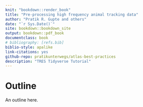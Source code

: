 ```yaml
--- 
knit: "bookdown::render_book"
title: "Pre-processing high frequency animal tracking data"
author: "Pratik R. Gupte and others"
date: "`r Sys.Date()`"
site: bookdown::bookdown_site
output: bookdown::pdf_book
documentclass: book
# bibliography: [refs.bib]
biblio-style: apalike
link-citations: yes
github-repo: pratikunterwegs/atlas-best-practices
description: "TRES Tidyverse Tutorial"
---
```


# Outline {-}

An outline here.
